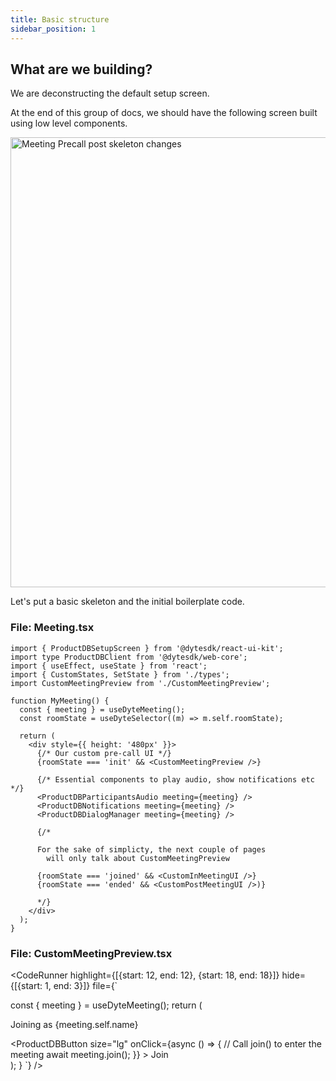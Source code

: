```yaml
---
title: Basic structure
sidebar_position: 1
---
```



## What are we building?

We are deconstructing the default setup screen.

At the end of this group of docs, we should have the following screen built using low level components.

<img
  src="/static/guides/build-pre-call-ui/skeleton-page/meeting-precall.png"
  width="1280"
  height="720"
  alt="Meeting Precall post skeleton changes"
  className="mb-4"
/>

Let's put a basic skeleton and the initial boilerplate code.

### File: Meeting.tsx

```tsx
import { ProductDBSetupScreen } from '@dytesdk/react-ui-kit';
import type ProductDBClient from '@dytesdk/web-core';
import { useEffect, useState } from 'react';
import { CustomStates, SetState } from './types';
import CustomMeetingPreview from './CustomMeetingPreview';

function MyMeeting() {
  const { meeting } = useDyteMeeting();
  const roomState = useDyteSelector((m) => m.self.roomState);

  return (
    <div style={{ height: '480px' }}>
      {/* Our custom pre-call UI */}
      {roomState === 'init' && <CustomMeetingPreview />}

      {/* Essential components to play audio, show notifications etc */}
      <ProductDBParticipantsAudio meeting={meeting} />
      <ProductDBNotifications meeting={meeting} />
      <ProductDBDialogManager meeting={meeting} />

      {/* 

      For the sake of simplicty, the next couple of pages 
        will only talk about CustomMeetingPreview 
      
      {roomState === 'joined' && <CustomInMeetingUI />}
      {roomState === 'ended' && <CustomPostMeetingUI />)}
      
      */}
    </div>
  );
}
```

### File: CustomMeetingPreview.tsx

<CodeRunner 
highlight={[{start: 12, end: 12}, {start: 18, end: 18}]}
hide={[{start: 1, end: 3}]}
file={`

  const { meeting } = useDyteMeeting();
  return (
    <div
      className="flex flex-col items-center justify-center"
    >
      <div className="flex flex-col items-center">
        <p>Joining as {meeting.self.name}</p>
      </div>
      <ProductDBButton
        size="lg"
        onClick={async () => {
          // Call join() to enter the meeting
          await meeting.join();
        }}
      >
        Join
      </ProductDBButton>
    </div>
  );
}
`} />
